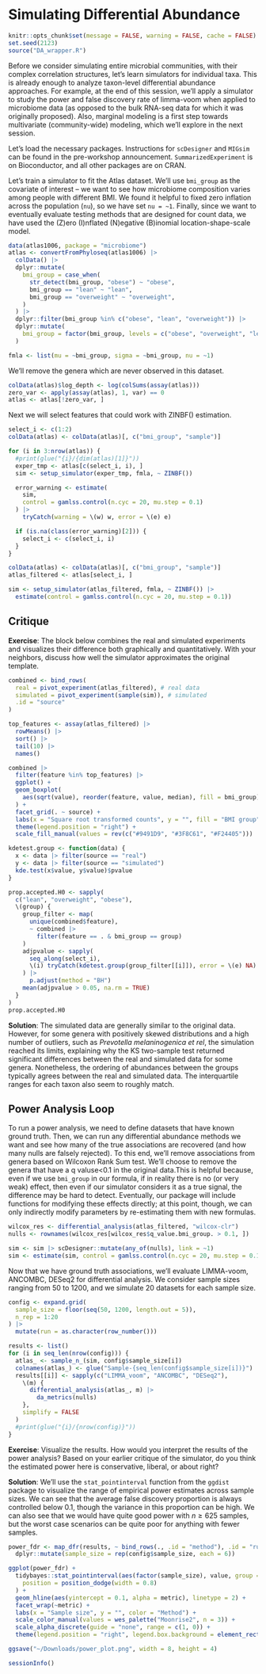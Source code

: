 # Simulating Differential Abundance

```r
knitr::opts_chunk$set(message = FALSE, warning = FALSE, cache = FALSE)
set.seed(2123)
source("DA_wrapper.R")
```

Before we consider simulating entire microbial communities, with their complex
correlation structures, let's learn simulators for individual taxa. This is
already enough to analyze taxon-level differential abundance approaches.  For
example, at the end of this session, we'll apply a simulator to study the power
and false discovery rate of limma-voom when applied to microbiome data (as
opposed to the bulk RNA-seq data for which it was originally proposed).  Also,
marginal modeling is a first step towards multivariate (community-wide)
modeling, which we'll explore in the next session.

Let's load the necessary packages. Instructions for `scDesigner` and `MIGsim`
can be found in the pre-workshop announcement.  `SummarizedExperiment` is on
Bioconductor, and all other packages are on CRAN.

Let's train a simulator to fit the Atlas dataset. We'll use `bmi_group` as the 
covariate of interest -- we want to see how microbiome composition varies among 
people with different BMI. We found it helpful
to fixed zero inflation across the population (`nu`), so we have set `nu = ~1`.
Finally, since we want to eventually evaluate testing methods that are designed
for count data, we have used the (Z)ero (I)nflated (N)egative (B)inomial
location-shape-scale model.

```r
data(atlas1006, package = "microbiome")
atlas <- convertFromPhyloseq(atlas1006) |>
  colData() |>
  dplyr::mutate(
    bmi_group = case_when(
      str_detect(bmi_group, "obese") ~ "obese",
      bmi_group == "lean" ~ "lean",
      bmi_group == "overweight" ~ "overweight",
    )
  ) |>
  dplyr::filter(bmi_group %in% c("obese", "lean", "overweight")) |>
  dplyr::mutate(
    bmi_group = factor(bmi_group, levels = c("obese", "overweight", "lean"))
  )

fmla <- list(mu = ~bmi_group, sigma = ~bmi_group, nu = ~1)
```

We'll remove the genera which are never observed in this dataset. 

```r
colData(atlas)$log_depth <- log(colSums(assay(atlas)))
zero_var <- apply(assay(atlas), 1, var) == 0
atlas <- atlas[!zero_var, ]
```

Next we will select features that could work with ZINBF() estimation.
```r
select_i <- c(1:2)
colData(atlas) <- colData(atlas)[, c("bmi_group", "sample")]

for (i in 3:nrow(atlas)) {
  #print(glue("{i}/{dim(atlas)[1]}"))
  exper_tmp <- atlas[c(select_i, i), ]
  sim <- setup_simulator(exper_tmp, fmla, ~ ZINBF())

  error_warning <- estimate(
    sim,
    control = gamlss.control(n.cyc = 20, mu.step = 0.1)
  ) |>
    tryCatch(warning = \(w) w, error = \(e) e)

  if (is.na(class(error_warning)[2])) {
    select_i <- c(select_i, i)
  }
}
```

```r
colData(atlas) <- colData(atlas)[, c("bmi_group", "sample")]
atlas_filtered <- atlas[select_i, ]

sim <- setup_simulator(atlas_filtered, fmla, ~ ZINBF()) |>
  estimate(control = gamlss.control(n.cyc = 20, mu.step = 0.1))
```
## Critique

**Exercise**: The block below combines the real and simulated experiments and
visualizes their difference both graphically and quantitatively. With your 
neighbors, discuss how well the simulator approximates the original template.

```r
combined <- bind_rows(
  real = pivot_experiment(atlas_filtered), # real data
  simulated = pivot_experiment(sample(sim)), # simulated
  .id = "source"
)

top_features <- assay(atlas_filtered) |>
  rowMeans() |>
  sort() |>
  tail(10) |>
  names()

combined |>
  filter(feature %in% top_features) |>
  ggplot() +
  geom_boxplot(
    aes(sqrt(value), reorder(feature, value, median), fill = bmi_group)
  ) +
  facet_grid(. ~ source) +
  labs(x = "Square root transformed counts", y = "", fill = "BMI group") +
  theme(legend.position = "right") +
  scale_fill_manual(values = rev(c("#9491D9", "#3F8C61", "#F24405")))
```
```r
kdetest.group <- function(data) {
  x <- data |> filter(source == "real")
  y <- data |> filter(source == "simulated")
  kde.test(x$value, y$value)$pvalue
}

prop.accepted.H0 <- sapply(
  c("lean", "overweight", "obese"),
  \(group) {
    group_filter <- map(
      unique(combined$feature),
      ~ combined |>
        filter(feature == . & bmi_group == group)
    )
    adjpvalue <- sapply(
      seq_along(select_i),
      \(i) tryCatch(kdetest.group(group_filter[[i]]), error = \(e) NA)
    ) |>
      p.adjust(method = "BH")
    mean(adjpvalue > 0.05, na.rm = TRUE)
  }
)
prop.accepted.H0
```

**Solution**: The simulated data are generally similar to the original data. 
However, for some genera with positively skewed distributions and a high number 
of outliers, such as *Prevotella melaninogenica et rel*, the simulation reached
its limits, explaining why the KS two-sample test returned significant
differences between the real and simulated data for some genera. Nonetheless,
the ordering of abundances between the groups typically agrees between the real
and simulated data. The interquartile ranges for each taxon also seem to roughly
match.

## Power Analysis Loop

To run a power analysis, we need to define datasets that have known ground
truth.  Then, we can run any differential abundance methods we want and see how
many of the true associations are recovered (and how many nulls are falsely
rejected). To this end, we'll remove associations from genera based on Wilcoxon 
Rank Sum test.  We'll choose to remove the genera that have a q valuse<0.1
in the original data.This is helpful because, even if we use `bmi_group` in our 
formula, if in reality there is no (or very weak) effect, then even if our 
simulator considers it as a true signal, the difference may be hard to detect. 
Eventually, our package will include functions for modifying these effects 
directly; at this point, though, we can only indirectly modify parameters by 
re-estimating them with new formulas.

```r
wilcox_res <- differential_analysis(atlas_filtered, "wilcox-clr")
nulls <- rownames(wilcox_res[wilcox_res$q_value.bmi_group. > 0.1, ])

sim <- sim |> scDesigner::mutate(any_of(nulls), link = ~1)
sim <- estimate(sim, control = gamlss.control(n.cyc = 20, mu.step = 0.1))
```

Now that we have ground truth associations, we'll evaluate LIMMA-voom, ANCOMBC, 
DESeq2 for differential analysis. We consider sample sizes ranging from 50 to 
1200, and we simulate 20 datasets for each sample size.

```r
config <- expand.grid(
  sample_size = floor(seq(50, 1200, length.out = 5)),
  n_rep = 1:20
) |>
  mutate(run = as.character(row_number()))

results <- list()
for (i in seq_len(nrow(config))) {
  atlas_ <- sample_n_(sim, config$sample_size[i])
  colnames(atlas_) <- glue("Sample-{seq_len(config$sample_size[i])}")
  results[[i]] <- sapply(c("LIMMA_voom", "ANCOMBC", "DESeq2"),
    \(m) {
      differential_analysis(atlas_, m) |>
        da_metrics(nulls)
    },
    simplify = FALSE
  )
  #print(glue("{i}/{nrow(config)}"))
}
```

**Exercise**: Visualize the results. How would you interpret the results of the
power analysis? Based on your earlier critique of the simulator, do you think
the estimated power here is conservative, liberal, or about right?

**Solution**: We'll use the `stat_pointinterval` function from the `ggdist` package to
visualize the range of empirical power estimates across sample sizes. We can see
that the average false discovery proportion is always controlled below 0.1,
though the variance in this proportion can be high. We can also see that
we would have quite good power with $n \geq 625$ samples, but the worst case
scenarios can be quite poor for anything with fewer samples.

```r
power_fdr <- map_dfr(results, ~ bind_rows(., .id = "method"), .id = "run") |>
  dplyr::mutate(sample_size = rep(config$sample_size, each = 6))

ggplot(power_fdr) +
  tidybayes::stat_pointinterval(aes(factor(sample_size), value, group = method, colour = method),
    position = position_dodge(width = 0.8)
  ) +
  geom_hline(aes(yintercept = 0.1, alpha = metric), linetype = 2) +
  facet_wrap(~metric) +
  labs(x = "Sample size", y = "", color = "Method") +
  scale_color_manual(values = wes_palette("Moonrise2", n = 3)) +
  scale_alpha_discrete(guide = "none", range = c(1, 0)) +
  theme(legend.position = "right", legend.box.background = element_rect(colour = "black"))
```

```r
ggsave("~/Downloads/power_plot.png", width = 8, height = 4)
```

```r
sessionInfo()
```
